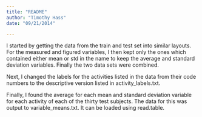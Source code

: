 ```yaml
---
title: "README"
author: "Timothy Hass"
date: "09/21/2014"

---
```


I started by getting the data from the train and test set into similar layouts. For the measured and figured variables, I then kept only the ones which contained either mean or std in the name to keep the average and standard deviation variables.  Finally the two data sets were combined.

Next, I changed the labels for the activities listed in the data from their code numbers to the descriptive version listed in activity_labels.txt.

Finally, I found the average for each mean and standard deviation variable for each activity of each of the thirty test subjects.  The data for this was output to variable_means.txt.  It can be loaded using read.table.

